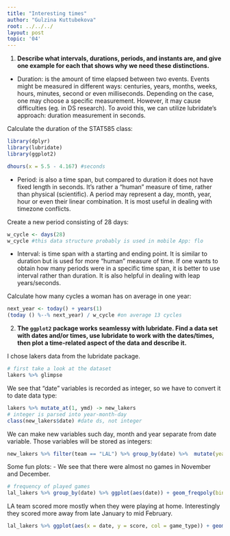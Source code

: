 ```yaml
---
title: "Interesting times"
author: "Gulzina Kuttubekova"
root: ../../../
layout: post
topic: '04'
---
```



1. **Describe what intervals, durations, periods, and instants are, and give one example for each that shows why we need these distinctions.**

- Duration: is the amount of time elapsed between two events. Events might be measured in different ways: centuries, years, months, weeks, hours, minutes, second or even milliseconds. Depending on the case, one may choose a specific measurement. However, it may cause difficulties (eg. in DS research). To avoid this, we can utilize lubridate’s approach: duration measurement in seconds.

Calculate the duration of the STAT585 class:
```r
library(dplyr)
library(lubridate)
library(ggplot2)
```

```r
dhours(x = 5.5 - 4.167) #seconds
```

- Period: is also a time span, but compared to duration it does not have fixed length in seconds. It’s rather a “human” measure of time, rather than physical (scientific). A period may represent a day, month, year, hour or even their linear combination. It is most useful in dealing with timezone conflicts.

Create a new period consisting of 28 days:
```r
w_cycle <- days(28)
w_cycle #this data structure probably is used in mobile App: flo
```

- Interval: is time span with a starting and ending point. It is similar to duration but is used for more “human” measure of time. If one wants to obtain how many periods were in a specific time span, it is better to use interval rather than duration. It is also helpful in dealing with leap years/seconds. 

Calculate how many cycles a woman has on average in one year:
```r
next_year <- today() + years(1)
(today () %--% next_year) / w_cycle #on average 13 cycles
```

2. **The `ggplot2` package works seamlessy with lubridate. Find a data set with dates and/or times, use lubridate to work with the dates/times, then plot a time-related aspect of the data and describe it.**

 I chose lakers data from the lubridate package. 
```r
# first take a look at the dataset
lakers %>% glimpse
```

We see that "date" variables is recorded as integer, so we have to convert it to date data type:
```r
lakers %>% mutate_at(1, ymd) -> new_lakers 
# integer is parsed into year-month-day
class(new_lakers$date) #date ds, not integer
```

We can make new variables such day, month and year separate from date variable. Those variables will be stored as integers:
```r
new_lakers %>% filter(team == "LAL") %>% group_by(date) %>%  mutate(year = year(date), month = month(date), day = day(date), score = sum(points)) -> lal_lakers
```

Some fun plots:
- We see that there were almost no games in November and December.
```r
# frequency of played games 
lal_lakers %>% group_by(date) %>% ggplot(aes(date)) + geom_freqpoly(binwidth = 2)
```

LA team scored more mostly when they were playing at home. Interestingly they scored more away from late January to mid February.
```r
lal_lakers %>% ggplot(aes(x = date, y = score, col = game_type)) + geom_line(linejoin = "round")
```









